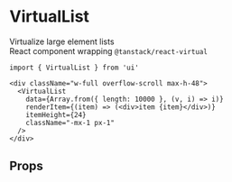 # VirtualList

Virtualize large element lists  
React component wrapping `@tanstack/react-virtual`


```tsx
import { VirtualList } from 'ui'
```

```tsx live=true
<div className="w-full overflow-scroll max-h-48">
  <VirtualList
    data={Array.from({ length: 10000 }, (v, i) => i)}
    renderItem={(item) => (<div>item {item}</div>)}
    itemHeight={24}
    className="-mx-1 px-1"
  />
</div>
```

## Props

<PropsTable componentSourceCodeLink={componentSourceCodeLink} types={types} />
